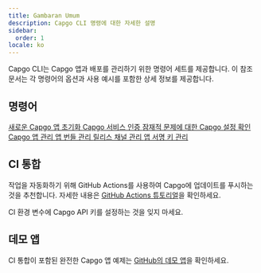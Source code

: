 ```yaml
---
title: Gambaran Umum
description: Capgo CLI 명령에 대한 자세한 설명
sidebar:
  order: 1
locale: ko
---
```



Capgo CLI는 Capgo 앱과 배포를 관리하기 위한 명령어 세트를 제공합니다. 이 참조 문서는 각 명령어의 옵션과 사용 예시를 포함한 상세 정보를 제공합니다.

## 명령어

<CardGrid stagger>
  <a href="/init/">
    <Card title="init" icon="rocket">
      새로운 Capgo 앱 초기화
    </Card>
  </a>

  <a href="/login/">
    <Card title="login" icon="approve-check">
      Capgo 서비스 인증
    </Card>
  </a>

  <a href="/doctor/">
    <Card title="doctor" icon="approve-check-circle">
      잠재적 문제에 대한 Capgo 설정 확인
    </Card>
  </a>

  <a href="/app/">
    <Card title="app" icon="seti:default">
      Capgo 앱 관리
    </Card>
  </a>

  <a href="/bundle/">
    <Card title="bundle" icon="seti:html">
      앱 번들 관리
    </Card>
  </a>

  <a href="/channel/">
    <Card title="channel" icon="seti:git">
      릴리스 채널 관리
    </Card>
  </a>

  <a href="/key/">
    <Card title="key" icon="seti:lock">
      앱 서명 키 관리
    </Card>
  </a>
</CardGrid>

## CI 통합

작업을 자동화하기 위해 GitHub Actions를 사용하여 Capgo에 업데이트를 푸시하는 것을 추천합니다. 자세한 내용은 [GitHub Actions 튜토리얼](https://capgoapp/blog/automatic-build-and-release-with-github-actions/)을 확인하세요.

CI 환경 변수에 Capgo API 키를 설정하는 것을 잊지 마세요.

## 데모 앱

CI 통합이 포함된 완전한 Capgo 앱 예제는 [GitHub의 데모 앱](https://githubcom/Cap-go/demo-app/)을 확인하세요.